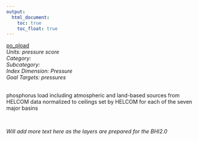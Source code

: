 ```yaml
---
output:
  html_document:
    toc: true
    toc_float: true
---
```


[po_pload](https://github.com/OHI-Science/bhi/blob/master/baltic/layers/po_pload_bhi2015.csv)\
*Units: pressure score*\
*Category:*\
*Subcategory:*\
*Index Dimension: Pressure*\
*Goal Targets: pressures*\
<br>

phosphorus load including atmospheric and land-based sources from HELCOM data normalized to ceilings set by HELCOM for each of the seven major basins

<br>

*Will add more text here as the layers are prepared for the BHI2.0*

<br>



<br>

